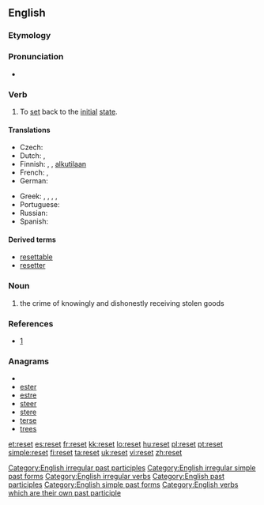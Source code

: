 {{wikipedia|dab=reset}}
==English==

===Etymology===
{{prefix|re|set}}

===Pronunciation===
* {{IPA|/ɹiː'sεt/}}
*: {{rhymes|ɛt}}

===Verb===
{{en-verb|resets|resetting|reset}}

# To [[set]] back to the [[initial]] [[state]].  

====Translations====
{{trans-top|to set back to the initial state}}
* Czech: {{t|cs|resetovat}}
*Dutch: {{t|nl|herinitialiseren}},  {{t-|nl|terugstellen}}
*Finnish: {{t-|fi|nollata}}, {{t|fi|resetoida}}, {{t+|fi|asettaa}} [[alkutila|alkutilaan]]
*French: {{t|fr|remettre à zéro}}, {{t+|fr|réinitialiser}}
*German: {{t-|de|zurücksetzen}}
{{trans-mid}}
* Greek: {{t|el|επαναφέρω|tr=epanaféro|sc=Grek}}, {{t|el|ανατάσσω|tr=anatásso|sc=Grek}} {{i|a fragmented bone f.ex.}}, {{t|el|επανατοποθετώ|tr=epanatopothetó|sc=Grek}}, {{t|el|ξαναβάζω|tr=xanavázo|sc=Grek}}, {{t|el|ρυθμίζω εκ νέου|tr=rythmízo ek néou|sc=Grek}}
*Portuguese: {{t-|pt|reiniciar}}
* Russian: {{t|ru|перезагружать}}
*Spanish: {{t-|es|reiniciar}}
{{trans-bottom}}

====Derived terms====
*[[resettable]]
*[[resetter]]

[[Category:English irregular past participles]]
[[Category:English irregular simple past forms]]
[[Category:English irregular verbs]]
[[Category:English past participles]]
[[Category:English simple past forms]]
[[Category:English verbs which are their own past participle]]

===Noun===
{{en-noun}}

# {{context|Scots law}} the crime of knowingly and dishonestly receiving stolen goods

===References===
* [http://www.police-information.co.uk/legislation/legislationindexsco.html#reset]

===Anagrams===
* {{alphagram|eerst}}
* [[ester#English|ester]]
* [[estre#English|estre]]
* [[steer#English|steer]]
* [[stere#English|stere]]
* [[terse#English|terse]]
* [[trees#English|trees]]

[[et:reset]]
[[es:reset]]
[[fr:reset]]
[[kk:reset]]
[[lo:reset]]
[[hu:reset]]
[[pl:reset]]
[[pt:reset]]
[[simple:reset]]
[[fi:reset]]
[[ta:reset]]
[[uk:reset]]
[[vi:reset]]
[[zh:reset]]